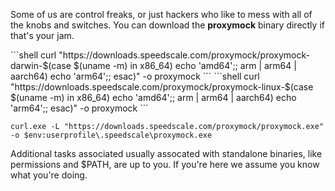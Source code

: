 
Some of us are control freaks, or just hackers who like to mess with all of the knobs and switches.  You can download the **proxymock** binary directly if that's your jam.

<Tabs>
  <TabItem value="mac" label="MacOS">
```shell
curl "https://downloads.speedscale.com/proxymock/proxymock-darwin-$(case $(uname -m) in x86_64) echo 'amd64';; arm | arm64 | aarch64) echo 'arm64';; esac)" -o proxymock
```
  </TabItem>
  <TabItem value="linux" label="Linux">
```shell
curl "https://downloads.speedscale.com/proxymock/proxymock-linux-$(case $(uname -m) in x86_64) echo 'amd64';; arm | arm64 | aarch64) echo 'arm64';; esac)" -o proxymock
```
  </TabItem>
  <TabItem value="windows" label="Windows">

<WindowsWarning />

```
curl.exe -L "https://downloads.speedscale.com/proxymock/proxymock.exe" -o $env:userprofile\.speedscale\proxymock.exe
```

  </TabItem>
</Tabs>

Additional tasks associated usually assocated with standalone binaries, like permissions and $PATH, are up to you.  If you're here we assume you know what you're doing.


